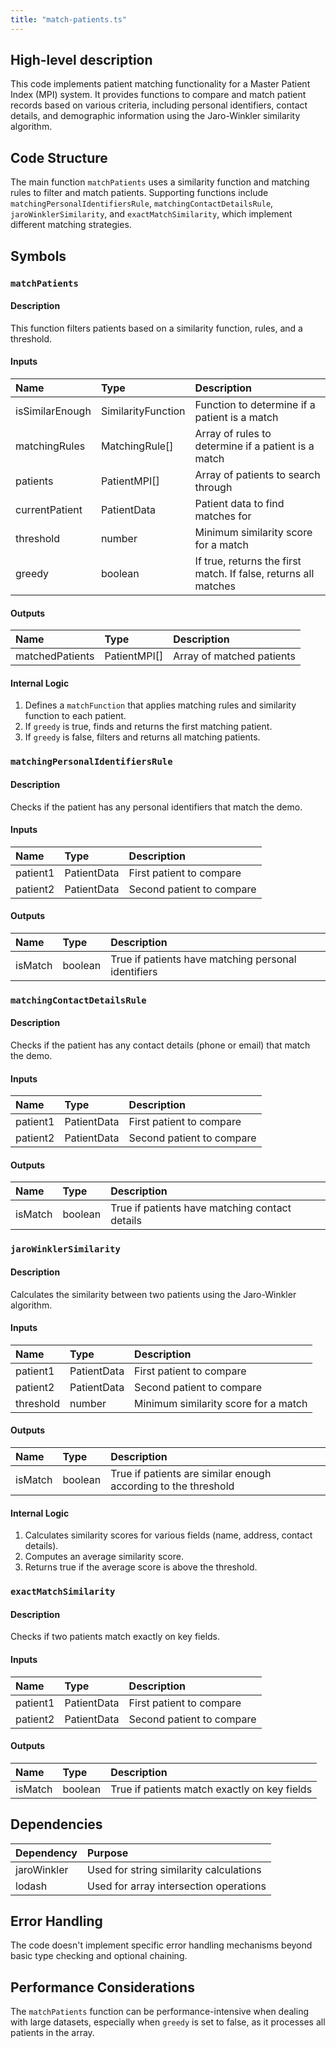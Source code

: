 ```yaml
---
title: "match-patients.ts"
---
```


## High-level description
This code implements patient matching functionality for a Master Patient Index (MPI) system. It provides functions to compare and match patient records based on various criteria, including personal identifiers, contact details, and demographic information using the Jaro-Winkler similarity algorithm.

## Code Structure
The main function `matchPatients` uses a similarity function and matching rules to filter and match patients. Supporting functions include `matchingPersonalIdentifiersRule`, `matchingContactDetailsRule`, `jaroWinklerSimilarity`, and `exactMatchSimilarity`, which implement different matching strategies.

## Symbols

### `matchPatients`
#### Description
This function filters patients based on a similarity function, rules, and a threshold.

#### Inputs
| Name | Type | Description |
|:-----|:-----|:------------|
| isSimilarEnough | SimilarityFunction | Function to determine if a patient is a match |
| matchingRules | MatchingRule[] | Array of rules to determine if a patient is a match |
| patients | PatientMPI[] | Array of patients to search through |
| currentPatient | PatientData | Patient data to find matches for |
| threshold | number | Minimum similarity score for a match |
| greedy | boolean | If true, returns the first match. If false, returns all matches |

#### Outputs
| Name | Type | Description |
|:-----|:-----|:------------|
| matchedPatients | PatientMPI[] | Array of matched patients |

#### Internal Logic
1. Defines a `matchFunction` that applies matching rules and similarity function to each patient.
2. If `greedy` is true, finds and returns the first matching patient.
3. If `greedy` is false, filters and returns all matching patients.

### `matchingPersonalIdentifiersRule`
#### Description
Checks if the patient has any personal identifiers that match the demo.

#### Inputs
| Name | Type | Description |
|:-----|:-----|:------------|
| patient1 | PatientData | First patient to compare |
| patient2 | PatientData | Second patient to compare |

#### Outputs
| Name | Type | Description |
|:-----|:-----|:------------|
| isMatch | boolean | True if patients have matching personal identifiers |

### `matchingContactDetailsRule`
#### Description
Checks if the patient has any contact details (phone or email) that match the demo.

#### Inputs
| Name | Type | Description |
|:-----|:-----|:------------|
| patient1 | PatientData | First patient to compare |
| patient2 | PatientData | Second patient to compare |

#### Outputs
| Name | Type | Description |
|:-----|:-----|:------------|
| isMatch | boolean | True if patients have matching contact details |

### `jaroWinklerSimilarity`
#### Description
Calculates the similarity between two patients using the Jaro-Winkler algorithm.

#### Inputs
| Name | Type | Description |
|:-----|:-----|:------------|
| patient1 | PatientData | First patient to compare |
| patient2 | PatientData | Second patient to compare |
| threshold | number | Minimum similarity score for a match |

#### Outputs
| Name | Type | Description |
|:-----|:-----|:------------|
| isMatch | boolean | True if patients are similar enough according to the threshold |

#### Internal Logic
1. Calculates similarity scores for various fields (name, address, contact details).
2. Computes an average similarity score.
3. Returns true if the average score is above the threshold.

### `exactMatchSimilarity`
#### Description
Checks if two patients match exactly on key fields.

#### Inputs
| Name | Type | Description |
|:-----|:-----|:------------|
| patient1 | PatientData | First patient to compare |
| patient2 | PatientData | Second patient to compare |

#### Outputs
| Name | Type | Description |
|:-----|:-----|:------------|
| isMatch | boolean | True if patients match exactly on key fields |

## Dependencies
| Dependency | Purpose |
|:-----------|:--------|
| jaroWinkler | Used for string similarity calculations |
| lodash | Used for array intersection operations |

## Error Handling
The code doesn't implement specific error handling mechanisms beyond basic type checking and optional chaining.

## Performance Considerations
The `matchPatients` function can be performance-intensive when dealing with large datasets, especially when `greedy` is set to false, as it processes all patients in the array.
